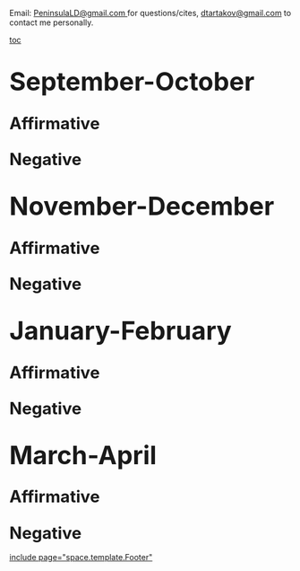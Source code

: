 Email: [[mailto:PeninsulaLD@gmail.com|PeninsulaLD@gmail.com ]] for questions/cites, [[@mailto:dtartakov@gmail.com|dtartakov@gmail.com]] to contact me personally. 

[[toc]]
=<span style="font-size: 1.6em;">September-October</span>= 
==<span style="font-size: 1.4em;">Affirmative</span>== 
==<span style="font-size: 1.4em;">Negative</span>== 

=<span style="font-size: 1.6em;">November-December</span>= 
==<span style="font-size: 1.4em;">Affirmative</span>== 
==<span style="font-size: 1.4em;">Negative</span>== 

=<span style="font-size: 1.6em;">January-February</span>= 
==<span style="font-size: 1.4em;">Affirmative</span>== 
==<span style="font-size: 1.4em;">Negative</span>== 

=<span style="font-size: 1.6em;">March-April</span>= 
==<span style="font-size: 1.4em;">Affirmative</span>== 
==<span style="font-size: 1.4em;">Negative</span>== 

[[include page="space.template.Footer"]]